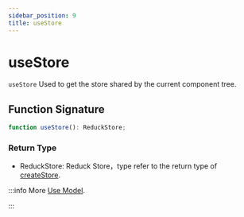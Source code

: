```yaml
---
sidebar_position: 9
title: useStore
---
```

# useStore


<ReduckTip />

`useStore` Used to get the store shared by the current component tree.

## Function Signature

```ts
function useStore(): ReduckStore;
```

### Return Type

- ReduckStore: Reduck Store，type refer to the return type of [createStore](./create-store.mdx).

:::info More
[Use Model](/guides/topic-detail/model/use-model).

:::
